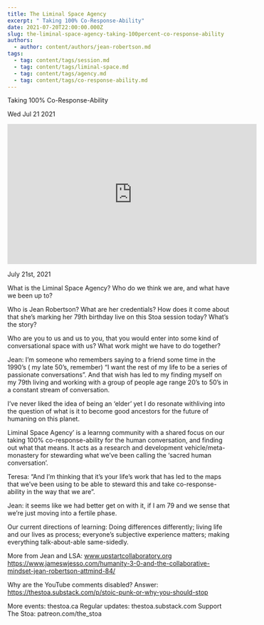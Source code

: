 ```yaml
---
title: The Liminal Space Agency
excerpt: " Taking 100% Co-Response-Ability"
date: 2021-07-20T22:00:00.000Z
slug: the-liminal-space-agency-taking-100percent-co-response-ability
authors:
  - author: content/authors/jean-robertson.md
tags:
  - tag: content/tags/session.md
  - tag: content/tags/liminal-space.md
  - tag: content/tags/agency.md
  - tag: content/tags/co-response-ability.md
---
```




 Taking 100% Co-Response-Ability

Wed Jul 21 2021

<iframe width="560" height="315" src="https://www.youtube.com/embed/TWsFkmmC7oI" title="The Liminal Space Agency: Taking 100% Co-Response-Ability w/ Jean Robertson" frameborder="0" allow="accelerometer; autoplay; clipboard-write; encrypted-media; gyroscope; picture-in-picture" allowfullscreen ></iframe>

July 21st, 2021

What is the Liminal Space Agency? Who do we think we are, and what have we been up to?

Who is Jean Robertson? What are her credentials? How does it come about that she’s marking her 79th birthday live on this Stoa session today? What’s the story?

Who are you to us and us to you, that you would enter into some kind of conversational space with us? What work might we have to do together?

Jean: I’m someone who remembers saying to a friend some time in the 1990’s ( my late 50’s, remember) “I want the rest of my life to be a series of passionate conversations”. And that wish has led to my finding myself on my 79th living and working with a group of people age range 20’s to 50’s in a constant stream of conversation.

I’ve never liked the idea of being an ‘elder’ yet I do resonate withliving into the question of what is it to become good ancestors for the future of humaning on this planet.

Liminal Space Agency’ is a learnng community with a shared focus on our taking 100% co-response-ability for the human conversation, and finding out what that means. It acts as a research and development vehicle/meta-monastery for stewarding what we’ve been calling the ‘sacred human conversation’.

Teresa: “And I’m thinking that it’s your life’s work that has led to the maps that we’ve been using to be able to steward this and take co-response-ability in the way that we are”.

Jean: it seems like we had better get on with it, if I am 79 and we sense that we’re just moving into a fertile phase.

Our current directions of learning:
Doing differences differently; living life and our lives as process; everyone’s subjective experience matters; making everything talk-about-able same-sidedly.

More from Jean and LSA:
www.upstartcollaboratory.org
https://www.jameswjesso.com/humanity-3-0-and-the-collaborative-mindset-jean-robertson-attmind-84/

Why are the YouTube comments disabled? Answer: https://thestoa.substack.com/p/stoic-punk-or-why-you-should-stop

More events: thestoa.ca
Regular updates: thestoa.substack.com
Support The Stoa: patreon.com/the_stoa


